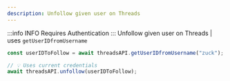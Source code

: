 ```yaml
---
description: Unfollow given user on Threads
---
```


:::info INFO
Requires Authentication
:::
Unfollow given user on Threads | uses `getUserIDfromUsername`

```typescript
const userIDToFollow = await threadsAPI.getUserIDfromUsername("zuck");

// 💡 Uses current credentials
await threadsAPI.unfollow(userIDToFollow);
```
